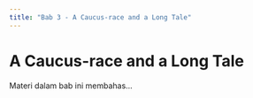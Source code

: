 ```yaml
---
title: "Bab 3 - A Caucus-race and a Long Tale"
---
```


# A Caucus-race and a Long Tale

Materi dalam bab ini membahas...
